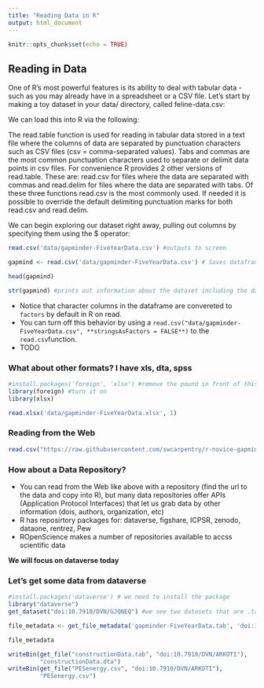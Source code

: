 ```yaml
---
title: "Reading Data in R"
output: html_document
---
```


```r
knitr::opts_chunk$set(echo = TRUE)
```

## Reading in Data

One of R’s most powerful features is its ability to deal with tabular data - such as you may already have in a spreadsheet or a CSV file. Let’s start by making a toy dataset in your data/ directory, called feline-data.csv:

We can load this into R via the following:

The read.table function is used for reading in tabular data stored in a text file where the columns of data are separated by punctuation characters such as CSV files (csv = comma-separated values). Tabs and commas are the most common punctuation characters used to separate or delimit data points in csv files. For convenience R provides 2 other versions of read.table. These are: read.csv for files where the data are separated with commas and read.delim for files where the data are separated with tabs. Of these three functions read.csv is the most commonly used. If needed it is possible to override the default delimiting punctuation marks for both read.csv and read.delim.

We can begin exploring our dataset right away, pulling out columns by specifying them using the $ operator:

```r
read.csv('data/gapminder-FiveYearData.csv') #outputs to screen

```

```r
gapmind <- read.csv('data/gapminder-FiveYearData.csv') # Saves dataframe as variable (see Environment top right change)
```

```r
head(gapmind)
```

```r
str(gapmind) #prints out information about the dataset including the data types (v. important in plotting)

```

* Notice that character columns in the dataframe are convereted to `factors` by default in R on read. 
* You can turn off this behavior by using a `read.csv("data/gapminder-FiveYearData.csv", **stringsAsFactors = FALSE**)` to the `read.csv`function.
* TODO

### What about other formats? I have xls, dta, spss

```r
#install.packages('foreign', 'xlsx') #remove the pound in front of this line to install it, if you haven't yet
library(foreign) #turn it on
library(xlsx)
```

```r
read.xlsx('data/gapminder-FiveYearData.xlsx', 1)
```

### Reading from the Web

```r
read.csv("https://raw.githubusercontent.com/swcarpentry/r-novice-gapminder/gh-pages/_episodes_rmd/data/gapminder-FiveYearData.csv")
```

### How about a Data Repository?

* You can read from the Web like above with a repository (find the url to the data and copy into R), but many data repositories offer APIs (Application Protocol Interfaces) that let us grab data by other information (dois, authors, organization, etc)
* R has reposirtory packages for: dataverse, figshare, ICPSR, zenodo, dataone, rentrez, Pew
* ROpenScience makes a number of repositories available to accss scientific data

**We will focus on dataverse today**

### Let's get some data from dataverse

```r
#install.packages('dataverse') # we need to install the package 
library("dataverse")
get_dataset("doi:10.7910/DVN/GJQNEQ") #we see two datasets that are .tab

```

```r
file_metadata <- get_file_metadata('gapminder-FiveYearData.tab', 'doi:10.7910/DVN/GJQNEQ')
```

```r
file_metadata
```

```r
writeBin(get_file("constructionData.tab", "doi:10.7910/DVN/ARKOTI"), 
         "constructionData.dta")
writeBin(get_file("PESenergy.csv", "doi:10.7910/DVN/ARKOTI"), 
         "PESenergy.csv")
```

